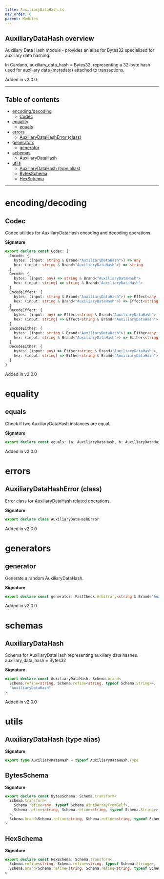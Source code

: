 ```yaml
---
title: AuxiliaryDataHash.ts
nav_order: 6
parent: Modules
---
```


## AuxiliaryDataHash overview

Auxiliary Data Hash module - provides an alias for Bytes32 specialized for auxiliary data hashing.

In Cardano, auxiliary_data_hash = Bytes32, representing a 32-byte hash
used for auxiliary data (metadata) attached to transactions.

Added in v2.0.0

---

<h2 className="text-delta">Table of contents</h2>

- [encoding/decoding](#encodingdecoding)
  - [Codec](#codec)
- [equality](#equality)
  - [equals](#equals)
- [errors](#errors)
  - [AuxiliaryDataHashError (class)](#auxiliarydatahasherror-class)
- [generators](#generators)
  - [generator](#generator)
- [schemas](#schemas)
  - [AuxiliaryDataHash](#auxiliarydatahash)
- [utils](#utils)
  - [AuxiliaryDataHash (type alias)](#auxiliarydatahash-type-alias)
  - [BytesSchema](#bytesschema)
  - [HexSchema](#hexschema)

---

# encoding/decoding

## Codec

Codec utilities for AuxiliaryDataHash encoding and decoding operations.

**Signature**

```ts
export declare const Codec: {
  Encode: {
    bytes: (input: string & Brand<"AuxiliaryDataHash">) => any
    hex: (input: string & Brand<"AuxiliaryDataHash">) => string
  }
  Decode: {
    bytes: (input: any) => string & Brand<"AuxiliaryDataHash">
    hex: (input: string) => string & Brand<"AuxiliaryDataHash">
  }
  EncodeEffect: {
    bytes: (input: string & Brand<"AuxiliaryDataHash">) => Effect<any, InstanceType<typeof AuxiliaryDataHashError>>
    hex: (input: string & Brand<"AuxiliaryDataHash">) => Effect<string, InstanceType<typeof AuxiliaryDataHashError>>
  }
  DecodeEffect: {
    bytes: (input: any) => Effect<string & Brand<"AuxiliaryDataHash">, InstanceType<typeof AuxiliaryDataHashError>>
    hex: (input: string) => Effect<string & Brand<"AuxiliaryDataHash">, InstanceType<typeof AuxiliaryDataHashError>>
  }
  EncodeEither: {
    bytes: (input: string & Brand<"AuxiliaryDataHash">) => Either<any, InstanceType<typeof AuxiliaryDataHashError>>
    hex: (input: string & Brand<"AuxiliaryDataHash">) => Either<string, InstanceType<typeof AuxiliaryDataHashError>>
  }
  DecodeEither: {
    bytes: (input: any) => Either<string & Brand<"AuxiliaryDataHash">, InstanceType<typeof AuxiliaryDataHashError>>
    hex: (input: string) => Either<string & Brand<"AuxiliaryDataHash">, InstanceType<typeof AuxiliaryDataHashError>>
  }
}
```

Added in v2.0.0

# equality

## equals

Check if two AuxiliaryDataHash instances are equal.

**Signature**

```ts
export declare const equals: (a: AuxiliaryDataHash, b: AuxiliaryDataHash) => boolean
```

Added in v2.0.0

# errors

## AuxiliaryDataHashError (class)

Error class for AuxiliaryDataHash related operations.

**Signature**

```ts
export declare class AuxiliaryDataHashError
```

Added in v2.0.0

# generators

## generator

Generate a random AuxiliaryDataHash.

**Signature**

```ts
export declare const generator: FastCheck.Arbitrary<string & Brand<"AuxiliaryDataHash">>
```

Added in v2.0.0

# schemas

## AuxiliaryDataHash

Schema for AuxiliaryDataHash representing auxiliary data hashes.
auxiliary_data_hash = Bytes32

**Signature**

```ts
export declare const AuxiliaryDataHash: Schema.brand<
  Schema.refine<string, Schema.refine<string, typeof Schema.String>>,
  "AuxiliaryDataHash"
>
```

Added in v2.0.0

# utils

## AuxiliaryDataHash (type alias)

**Signature**

```ts
export type AuxiliaryDataHash = typeof AuxiliaryDataHash.Type
```

## BytesSchema

**Signature**

```ts
export declare const BytesSchema: Schema.transform<
  Schema.transform<
    Schema.refine<any, typeof Schema.Uint8ArrayFromSelf>,
    Schema.refine<string, Schema.refine<string, typeof Schema.String>>
  >,
  Schema.brand<Schema.refine<string, Schema.refine<string, typeof Schema.String>>, "AuxiliaryDataHash">
>
```

## HexSchema

**Signature**

```ts
export declare const HexSchema: Schema.transform<
  Schema.refine<string, Schema.refine<string, typeof Schema.String>>,
  Schema.brand<Schema.refine<string, Schema.refine<string, typeof Schema.String>>, "AuxiliaryDataHash">
>
```
